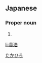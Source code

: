 ==Japanese==
{{ja-kanjitab|貴|浩}}

===Proper noun===
{{ja-pos|proper|たかひろ}}

# {{given name|male|lang=ja}}

[[Category:Japanese male given names|たかひろ]]

[[li:貴浩]]